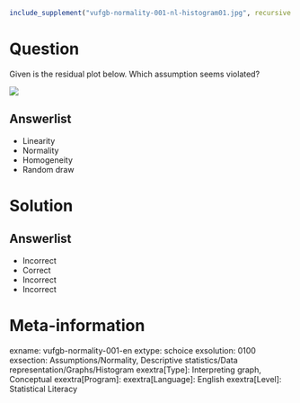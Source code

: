 ```r
include_supplement("vufgb-normality-001-nl-histogram01.jpg", recursive = TRUE)
```

Question
========

Given is the residual plot below. Which assumption seems violated?

![](vufgb-normality-001-nl-histogram01.jpg)
  
Answerlist
----------
* Linearity
* Normality
* Homogeneity
* Random draw


Solution
========

Answerlist
----------
* Incorrect
* Correct
* Incorrect
* Incorrect

Meta-information
================
exname: vufgb-normality-001-en
extype: schoice
exsolution: 0100
exsection: Assumptions/Normality, Descriptive statistics/Data representation/Graphs/Histogram
exextra[Type]: Interpreting graph, Conceptual
exextra[Program]: 
exextra[Language]: English
exextra[Level]: Statistical Literacy
